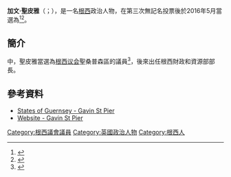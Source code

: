 {{多個問題|
{{Expand|time=2016-12-18T02:14:01+00:00}}
{{请求翻译|time=2016-12-18T02:14:01+00:00}}
}}
{{Infobox Officeholder
|name		= 加文·聖皮雅<br>Gavin St Pier
|image		= 
|office         = {{le|根西島政策和資源委員會|Policy and Resources Committee of Guernsey|根西島政策和資源委員會主席}}
|term_start     = 2016年5月4日
|term_end       = 2020年10月16日
|predecessor    = {{le|喬納森·勒托克|Jonathan Le Tocq}}（{{small|為{{le|根西首席部長|Chief Minister of Guernsey|首席部長}}}}）
|successor      = 
|birth_date     = 1967年1月
|birth_place    = 
|death_date     = 
|death_place    = 
|party          = [[無黨籍|無黨籍]]
|spouse         = 
|children       = 3<ref>{{cite web  |url=http://www.gavinstpier.gg/  |title=Gavin St Pier  |accessdate=2016-12-18  |archive-date=2017-01-16  |archive-url=https://web.archive.org/web/20170116084401/http://www.gavinstpier.gg/  |dead-url=no  }}</ref>
|alma_mater     = 
|religion       = 
|signature      = 
}}

'''加文·聖皮雅'''（{{lang-en|Gavin St Pier}}；{{bd|1967年|1月}}），是一名[[根西|根西]]政治人物，在第三次無記名投票後於2016年5月當選為{{le|根西島政策和資源委員會|Policy and Resources Committee of Guernsey|根西島政策和資源委員會主席}}<ref>{{cite web |url=http://www.bailiwickexpress.com/jsy/news/gavin-st-pier-guernseys-new-chief-minister-only-just/#.V_SsIyh7pUQ |title=Gavin St Pier is Guernsey's new Chief Minister - but only just... |publisher=Bailiwick Express |date=4 May 2016 |accessdate=2016-12-18 |archive-date=2017-01-16 |archive-url=https://web.archive.org/web/20170116083826/http://www.bailiwickexpress.com/jsy/news/gavin-st-pier-guernseys-new-chief-minister-only-just/#.V_SsIyh7pUQ |dead-url=no }}</ref><ref>{{cite web  |url= http://www.bbc.co.uk/news/world-europe-guernsey-36168498  |title= Gavin St Pier elected as Guernsey States' President  |publisher= BBC  |date= 4 May 2016  |accessdate= 2016-12-18  |archive-date= 2016-09-16  |archive-url= https://web.archive.org/web/20160916195822/http://www.bbc.co.uk/news/world-europe-guernsey-36168498  |dead-url= no  }}</ref>。

==簡介==
{{le|2012年根西大選|Guernsey general election, 2012|2012年4月18日的大選}}中，聖皮雅當選為[[根西议会|根西议会]]聖桑普森區的議員<ref>{{cite web |url=http://www.bbc.co.uk/news/world-europe-guernsey-17681446 |title=Guernsey election results 2012 |publisher=BBC |accessdate=2016-12-18 |archive-date=2019-07-01 |archive-url=https://web.archive.org/web/20190701222738/https://www.bbc.co.uk/news/world-europe-guernsey-17681446 |dead-url=no }}</ref>，後來出任根西財政和資源部部長。

==參考資料==
{{reflist}}
* [https://www.gov.gg/article/153108/Gavin-St-Pier States of Guernsey - Gavin St Pier]{{Wayback|url=https://www.gov.gg/article/153108/Gavin-St-Pier |date=20170116085144 }}
* [http://www.gavinstpier.gg/ Website - Gavin St Pier]{{Wayback|url=http://www.gavinstpier.gg/ |date=20170116084401 }}

{{s-start}}
{{s-off}}
{{s-bef|before={{le|喬納森·勒托克|Jonathan Le Tocq}}|as={{le|根西首席部長|Chief Minister of Guernsey|首席部長}}}}
{{s-ttl|title={{le|根西島政策和資源委員會|Policy and Resources Committee of Guernsey|根西島政策和資源委員會主席}}|years=2016年－}}
{{s-inc}}
{{s-end}}

{{Authority control}}
{{DEFAULTSORT:Dunkley, Michael}}

[[Category:根西議會議員|Category:根西議會議員]]
[[Category:英國政治人物|Category:英國政治人物]]
[[Category:根西人|Category:根西人]]